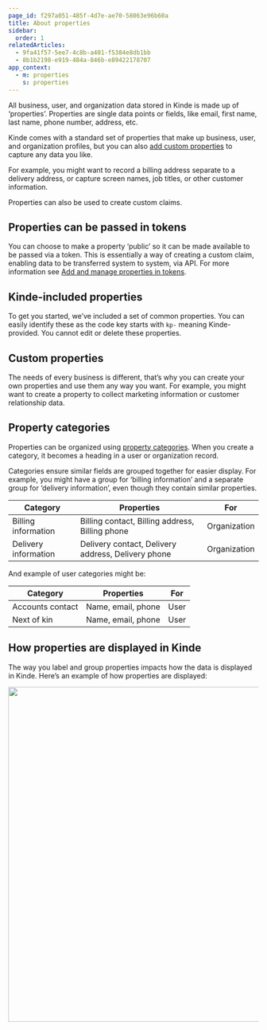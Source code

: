 ```yaml
---
page_id: f297a051-485f-4d7e-ae70-58063e96b60a
title: About properties
sidebar:
  order: 1
relatedArticles:
  - 9fa41f57-5ee7-4c8b-a401-f5384e8db1bb
  - 8b1b2198-e919-484a-846b-e89422178707
app_context:
  - m: properties
    s: properties
---
```


All business, user, and organization data stored in Kinde is made up of ‘properties’. Properties are single data points or fields, like email, first name, last name, phone number, address, etc.

Kinde comes with a standard set of properties that make up business, user, and organization profiles, but you can also [add custom properties](/properties/work-with-properties/manage-properties/) to capture any data you like.

For example, you might want to record a billing address separate to a delivery address, or capture screen names, job titles, or other customer information.

Properties can also be used to create custom claims.

## Properties can be passed in tokens

You can choose to make a property ‘public’ so it can be made available to be passed via a token. This is essentially a way of creating a custom claim, enabling data to be transferred system to system, via API. For more information see [Add and manage properties in tokens](/properties/work-with-properties/properties-in-tokens/).

## Kinde-included properties

To get you started, we’ve included a set of common properties. You can easily identify these as the code key starts with `kp-` meaning Kinde-provided. You cannot edit or delete these properties.

## C**ustom properties**

The needs of every business is different, that’s why you can create your own properties and use them any way you want. For example, you might want to create a property to collect marketing information or customer relationship data.

## Property categories

Properties can be organized using [property categories](/properties/work-with-properties/property-groups/). When you create a category, it becomes a heading in a user or organization record.

Categories ensure similar fields are grouped together for easier display. For example, you might have a group for ‘billing information’ and a separate group for ‘delivery information’, even though they contain similar properties.

| Category             | Properties                                         | For          |
| -------------------- | -------------------------------------------------- | ------------ |
| Billing information  | Billing contact, Billing address, Billing phone    | Organization |
| Delivery information | Delivery contact, Delivery address, Delivery phone | Organization |

And example of user categories might be:

| Category         | Properties         | For  |
| ---------------- | ------------------ | ---- |
| Accounts contact | Name, email, phone | User |
| Next of kin      | Name, email, phone | User |

## **How properties are displayed in Kinde**

The way you label and group properties impacts how the data is displayed in Kinde. Here’s an example of how properties are displayed:

<img
  src="https://imagedelivery.net/skPPZTHzSlcslvHjesZQcQ/8250f7ea-f6a2-4c47-2e40-a824ef4f4800/public"
  alt=""
  width="672px"
  height="auto"
  fetchpriority="low"
  loading="lazy"
  decoding="async"
/>
